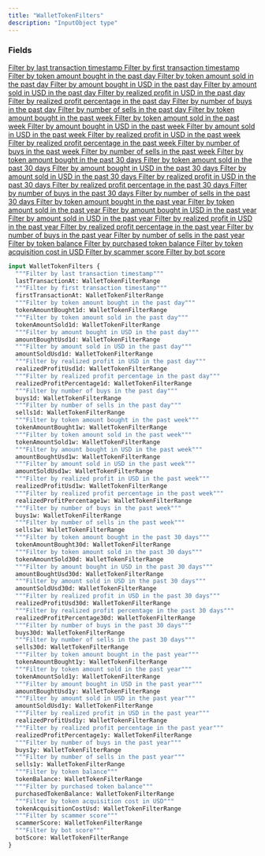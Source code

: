 ```yaml
---
title: "WalletTokenFilters"
description: "InputObject type"
---
```


### Fields

<a href="/api-reference/types/wallettokenfilterrange">
  <ResponseField name="lastTransactionAt" type="WalletTokenFilterRange">
    Filter by last transaction timestamp
  </ResponseField>
</a>

<a href="/api-reference/types/wallettokenfilterrange">
  <ResponseField name="firstTransactionAt" type="WalletTokenFilterRange">
    Filter by first transaction timestamp
  </ResponseField>
</a>

<a href="/api-reference/types/wallettokenfilterrange">
  <ResponseField name="tokenAmountBought1d" type="WalletTokenFilterRange">
    Filter by token amount bought in the past day
  </ResponseField>
</a>

<a href="/api-reference/types/wallettokenfilterrange">
  <ResponseField name="tokenAmountSold1d" type="WalletTokenFilterRange">
    Filter by token amount sold in the past day
  </ResponseField>
</a>

<a href="/api-reference/types/wallettokenfilterrange">
  <ResponseField name="amountBoughtUsd1d" type="WalletTokenFilterRange">
    Filter by amount bought in USD in the past day
  </ResponseField>
</a>

<a href="/api-reference/types/wallettokenfilterrange">
  <ResponseField name="amountSoldUsd1d" type="WalletTokenFilterRange">
    Filter by amount sold in USD in the past day
  </ResponseField>
</a>

<a href="/api-reference/types/wallettokenfilterrange">
  <ResponseField name="realizedProfitUsd1d" type="WalletTokenFilterRange">
    Filter by realized profit in USD in the past day
  </ResponseField>
</a>

<a href="/api-reference/types/wallettokenfilterrange">
  <ResponseField name="realizedProfitPercentage1d" type="WalletTokenFilterRange">
    Filter by realized profit percentage in the past day
  </ResponseField>
</a>

<a href="/api-reference/types/wallettokenfilterrange">
  <ResponseField name="buys1d" type="WalletTokenFilterRange">
    Filter by number of buys in the past day
  </ResponseField>
</a>

<a href="/api-reference/types/wallettokenfilterrange">
  <ResponseField name="sells1d" type="WalletTokenFilterRange">
    Filter by number of sells in the past day
  </ResponseField>
</a>

<a href="/api-reference/types/wallettokenfilterrange">
  <ResponseField name="tokenAmountBought1w" type="WalletTokenFilterRange">
    Filter by token amount bought in the past week
  </ResponseField>
</a>

<a href="/api-reference/types/wallettokenfilterrange">
  <ResponseField name="tokenAmountSold1w" type="WalletTokenFilterRange">
    Filter by token amount sold in the past week
  </ResponseField>
</a>

<a href="/api-reference/types/wallettokenfilterrange">
  <ResponseField name="amountBoughtUsd1w" type="WalletTokenFilterRange">
    Filter by amount bought in USD in the past week
  </ResponseField>
</a>

<a href="/api-reference/types/wallettokenfilterrange">
  <ResponseField name="amountSoldUsd1w" type="WalletTokenFilterRange">
    Filter by amount sold in USD in the past week
  </ResponseField>
</a>

<a href="/api-reference/types/wallettokenfilterrange">
  <ResponseField name="realizedProfitUsd1w" type="WalletTokenFilterRange">
    Filter by realized profit in USD in the past week
  </ResponseField>
</a>

<a href="/api-reference/types/wallettokenfilterrange">
  <ResponseField name="realizedProfitPercentage1w" type="WalletTokenFilterRange">
    Filter by realized profit percentage in the past week
  </ResponseField>
</a>

<a href="/api-reference/types/wallettokenfilterrange">
  <ResponseField name="buys1w" type="WalletTokenFilterRange">
    Filter by number of buys in the past week
  </ResponseField>
</a>

<a href="/api-reference/types/wallettokenfilterrange">
  <ResponseField name="sells1w" type="WalletTokenFilterRange">
    Filter by number of sells in the past week
  </ResponseField>
</a>

<a href="/api-reference/types/wallettokenfilterrange">
  <ResponseField name="tokenAmountBought30d" type="WalletTokenFilterRange">
    Filter by token amount bought in the past 30 days
  </ResponseField>
</a>

<a href="/api-reference/types/wallettokenfilterrange">
  <ResponseField name="tokenAmountSold30d" type="WalletTokenFilterRange">
    Filter by token amount sold in the past 30 days
  </ResponseField>
</a>

<a href="/api-reference/types/wallettokenfilterrange">
  <ResponseField name="amountBoughtUsd30d" type="WalletTokenFilterRange">
    Filter by amount bought in USD in the past 30 days
  </ResponseField>
</a>

<a href="/api-reference/types/wallettokenfilterrange">
  <ResponseField name="amountSoldUsd30d" type="WalletTokenFilterRange">
    Filter by amount sold in USD in the past 30 days
  </ResponseField>
</a>

<a href="/api-reference/types/wallettokenfilterrange">
  <ResponseField name="realizedProfitUsd30d" type="WalletTokenFilterRange">
    Filter by realized profit in USD in the past 30 days
  </ResponseField>
</a>

<a href="/api-reference/types/wallettokenfilterrange">
  <ResponseField name="realizedProfitPercentage30d" type="WalletTokenFilterRange">
    Filter by realized profit percentage in the past 30 days
  </ResponseField>
</a>

<a href="/api-reference/types/wallettokenfilterrange">
  <ResponseField name="buys30d" type="WalletTokenFilterRange">
    Filter by number of buys in the past 30 days
  </ResponseField>
</a>

<a href="/api-reference/types/wallettokenfilterrange">
  <ResponseField name="sells30d" type="WalletTokenFilterRange">
    Filter by number of sells in the past 30 days
  </ResponseField>
</a>

<a href="/api-reference/types/wallettokenfilterrange">
  <ResponseField name="tokenAmountBought1y" type="WalletTokenFilterRange">
    Filter by token amount bought in the past year
  </ResponseField>
</a>

<a href="/api-reference/types/wallettokenfilterrange">
  <ResponseField name="tokenAmountSold1y" type="WalletTokenFilterRange">
    Filter by token amount sold in the past year
  </ResponseField>
</a>

<a href="/api-reference/types/wallettokenfilterrange">
  <ResponseField name="amountBoughtUsd1y" type="WalletTokenFilterRange">
    Filter by amount bought in USD in the past year
  </ResponseField>
</a>

<a href="/api-reference/types/wallettokenfilterrange">
  <ResponseField name="amountSoldUsd1y" type="WalletTokenFilterRange">
    Filter by amount sold in USD in the past year
  </ResponseField>
</a>

<a href="/api-reference/types/wallettokenfilterrange">
  <ResponseField name="realizedProfitUsd1y" type="WalletTokenFilterRange">
    Filter by realized profit in USD in the past year
  </ResponseField>
</a>

<a href="/api-reference/types/wallettokenfilterrange">
  <ResponseField name="realizedProfitPercentage1y" type="WalletTokenFilterRange">
    Filter by realized profit percentage in the past year
  </ResponseField>
</a>

<a href="/api-reference/types/wallettokenfilterrange">
  <ResponseField name="buys1y" type="WalletTokenFilterRange">
    Filter by number of buys in the past year
  </ResponseField>
</a>

<a href="/api-reference/types/wallettokenfilterrange">
  <ResponseField name="sells1y" type="WalletTokenFilterRange">
    Filter by number of sells in the past year
  </ResponseField>
</a>

<a href="/api-reference/types/wallettokenfilterrange">
  <ResponseField name="tokenBalance" type="WalletTokenFilterRange">
    Filter by token balance
  </ResponseField>
</a>

<a href="/api-reference/types/wallettokenfilterrange">
  <ResponseField name="purchasedTokenBalance" type="WalletTokenFilterRange">
    Filter by purchased token balance
  </ResponseField>
</a>

<a href="/api-reference/types/wallettokenfilterrange">
  <ResponseField name="tokenAcquisitionCostUsd" type="WalletTokenFilterRange">
    Filter by token acquisition cost in USD
  </ResponseField>
</a>

<a href="/api-reference/types/wallettokenfilterrange">
  <ResponseField name="scammerScore" type="WalletTokenFilterRange">
    Filter by scammer score
  </ResponseField>
</a>

<a href="/api-reference/types/wallettokenfilterrange">
  <ResponseField name="botScore" type="WalletTokenFilterRange">
    Filter by bot score
  </ResponseField>
</a>


```graphql WalletTokenFilters
input WalletTokenFilters {
  """Filter by last transaction timestamp"""
  lastTransactionAt: WalletTokenFilterRange
  """Filter by first transaction timestamp"""
  firstTransactionAt: WalletTokenFilterRange
  """Filter by token amount bought in the past day"""
  tokenAmountBought1d: WalletTokenFilterRange
  """Filter by token amount sold in the past day"""
  tokenAmountSold1d: WalletTokenFilterRange
  """Filter by amount bought in USD in the past day"""
  amountBoughtUsd1d: WalletTokenFilterRange
  """Filter by amount sold in USD in the past day"""
  amountSoldUsd1d: WalletTokenFilterRange
  """Filter by realized profit in USD in the past day"""
  realizedProfitUsd1d: WalletTokenFilterRange
  """Filter by realized profit percentage in the past day"""
  realizedProfitPercentage1d: WalletTokenFilterRange
  """Filter by number of buys in the past day"""
  buys1d: WalletTokenFilterRange
  """Filter by number of sells in the past day"""
  sells1d: WalletTokenFilterRange
  """Filter by token amount bought in the past week"""
  tokenAmountBought1w: WalletTokenFilterRange
  """Filter by token amount sold in the past week"""
  tokenAmountSold1w: WalletTokenFilterRange
  """Filter by amount bought in USD in the past week"""
  amountBoughtUsd1w: WalletTokenFilterRange
  """Filter by amount sold in USD in the past week"""
  amountSoldUsd1w: WalletTokenFilterRange
  """Filter by realized profit in USD in the past week"""
  realizedProfitUsd1w: WalletTokenFilterRange
  """Filter by realized profit percentage in the past week"""
  realizedProfitPercentage1w: WalletTokenFilterRange
  """Filter by number of buys in the past week"""
  buys1w: WalletTokenFilterRange
  """Filter by number of sells in the past week"""
  sells1w: WalletTokenFilterRange
  """Filter by token amount bought in the past 30 days"""
  tokenAmountBought30d: WalletTokenFilterRange
  """Filter by token amount sold in the past 30 days"""
  tokenAmountSold30d: WalletTokenFilterRange
  """Filter by amount bought in USD in the past 30 days"""
  amountBoughtUsd30d: WalletTokenFilterRange
  """Filter by amount sold in USD in the past 30 days"""
  amountSoldUsd30d: WalletTokenFilterRange
  """Filter by realized profit in USD in the past 30 days"""
  realizedProfitUsd30d: WalletTokenFilterRange
  """Filter by realized profit percentage in the past 30 days"""
  realizedProfitPercentage30d: WalletTokenFilterRange
  """Filter by number of buys in the past 30 days"""
  buys30d: WalletTokenFilterRange
  """Filter by number of sells in the past 30 days"""
  sells30d: WalletTokenFilterRange
  """Filter by token amount bought in the past year"""
  tokenAmountBought1y: WalletTokenFilterRange
  """Filter by token amount sold in the past year"""
  tokenAmountSold1y: WalletTokenFilterRange
  """Filter by amount bought in USD in the past year"""
  amountBoughtUsd1y: WalletTokenFilterRange
  """Filter by amount sold in USD in the past year"""
  amountSoldUsd1y: WalletTokenFilterRange
  """Filter by realized profit in USD in the past year"""
  realizedProfitUsd1y: WalletTokenFilterRange
  """Filter by realized profit percentage in the past year"""
  realizedProfitPercentage1y: WalletTokenFilterRange
  """Filter by number of buys in the past year"""
  buys1y: WalletTokenFilterRange
  """Filter by number of sells in the past year"""
  sells1y: WalletTokenFilterRange
  """Filter by token balance"""
  tokenBalance: WalletTokenFilterRange
  """Filter by purchased token balance"""
  purchasedTokenBalance: WalletTokenFilterRange
  """Filter by token acquisition cost in USD"""
  tokenAcquisitionCostUsd: WalletTokenFilterRange
  """Filter by scammer score"""
  scammerScore: WalletTokenFilterRange
  """Filter by bot score"""
  botScore: WalletTokenFilterRange
}
```
